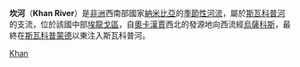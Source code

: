 '''坎河'''（'''Khan River'''）是[[非洲|非洲]]西南部國家[[納米比亞|納米比亞]]的[[季節性河流|季節性河流]]，屬於[[斯瓦科普河|斯瓦科普河]]的支流，位於該國中部[[埃龍戈區|埃龍戈區]]，自[[奧卡漢賈|奧卡漢賈]]西北的發源地向西流經[[烏薩科斯|烏薩科斯]]，最終在[[斯瓦科普蒙德|斯瓦科普蒙德]]以東注入斯瓦科普河。

{{Namibia-stub}}

{{coord|22|42|S|14|54|E|display=title|region:NA_type:river_source:GNS-enwiki}}

[[Category:納米比亞河流|Khan]]